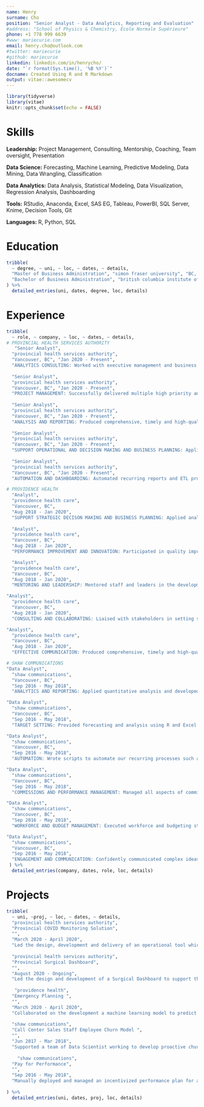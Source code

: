 ```yaml
---
name: Henry
surname: Cho
position: "Senior Analyst - Data Analytics, Reporting and Evaluation"
#address: "School of Physics & Chemistry, École Normale Supérieure"
phone: +1 778 999 6639
#www: mariecurie.com
email: henry.cho@outlook.com
#twitter: mariecurie
#github: mariecurie
linkedin: linkedin.com/in/henrycho/
date: "`r format(Sys.time(), '%B %Y')`"
docname: Created Using R and R Markdown
output: vitae::awesomecv
---
```



```r
library(tidyverse)
library(vitae)
knitr::opts_chunk$set(echo = FALSE)
```


# Skills  

<!-- ## Leadership and Management  -->
**Leadership:** Project Management, Consulting, Mentorship, Coaching, Team oversight, Presentation

<!-- ## Data Science and Analytics  -->
**Data Science:** Forecasting, Machine Learning, Predictive Modeling, Data Mining, Data Wrangling, Classification  

**Data Analytics:** Data Analysis, Statistical Modeling, Data Visualization, Regression Analysis, Dashboarding  

**Tools:** RStudio, Anaconda, Excel, SAS EG, Tableau, PowerBI, SQL Server, Knime, Decision Tools, Git  

**Languages:** R, Python, SQL

<!--

## Data Science
* Forecasting, machine learning, data wrangling, process automation, Discrete Event Simulation, regression analysis, data quality enhancement, data visualization, classification, text mining

## Leadership

* Former non-profit board member and president, presenting information to mid-size audience, mentorship of peers, explaining technical material to non-technical audience and management, oversight of interns, change management

-->

# Education
```r
tribble(
  ~ degree, ~ uni, ~ loc, ~ dates, ~ details,
  "Master of Business Administration", "simon fraser university", "BC, Canada", "2021", "Estimated Completion in December 2021",
  "Bachelor of Business Administration", "british columbia institute of technology", "BC, Canada", "2014", "Minor in Marketing Management & Entrepeneurship"
) %>% 
  detailed_entries(uni, dates, degree, loc, details)
```

# Experience
```r
tribble(
  ~ role, ~ company, ~ loc, ~ dates, ~ details,
# PROVINCIAL HEALTH SERVICES AUTHORITY
   "Senior Analyst", 
  "provincial health services authority", 
  "Vancouver, BC", "Jan 2020 - Present", 
  "ANALYTICS CONSULTING: Worked with executive management and business leaders acting as an expert advisor providing analytics to support operational decision making. Familiar with presenting information to an executive audience and comfortable explaining technical material to a non-technical audience. Provided mentorship to peers and directly oversaw our department's interns.",
  
  "Senior Analyst", 
  "provincial health services authority", 
  "Vancouver, BC", "Jan 2020 - Present", 
  "PROJECT MANAGEMENT: Successfully delivered multiple high priority and high visibility projects on time pulling together resources from across the province at different health authorities. I developed and deployed a COVID tool to directly inform the Provincial Pandemic response as well as a surgical tool to support surgical planning across the province.",
  
  "Senior Analyst", 
  "provincial health services authority", 
  "Vancouver, BC", "Jan 2020 - Present", 
  "ANALYSIS AND REPORTING: Produced comprehensive, timely and high-quality analysis, reports and analysis for use by stakeholders and/or members of the senior leadership team, along with presentation of statistical, clinical and financial data. Incorporated analytical, business and data management assessment skills and methodology to achieve a thorough understanding of the related analytical and business processes and tools.",
  
  "Senior Analyst",
  "provincial health services authority",
  "Vancouver, BC", "Jan 2020 - Present",
  "SUPPORT OPERATIONAL AND DECISION MAKING AND BUSINESS PLANNING: Applied analytical, business and data management skills to achieve a comprehensive multilayered understanding of the business process. Provided application and analysis of appropriate statistical test to information as well as expert assessment of data quality and validation. Using a Monte Carlo simulation, I was able to simulate the impact on the surgical waitlist given changes in the various inputs relating to the Provincial Surgical Restart Plan.",
  
  "Senior Analyst",
  "provincial health services authority",
  "Vancouver, BC", "Jan 2020 - Present",
  "AUTOMATION AND DASHBOARDING: Automated recurring reports and ETL processes through R and PowerBI and freed up 33% of additional team capacity. Led the team transition to developing a pull reporting model by developing self serve tools such as dashboards.",

# PROVIDENCE HEALTH
  "Analyst",
  "providence health care",
  "Vancouver, BC",
  "Aug 2018 - Jan 2020",
  "SUPPORT STRATEGIC DECISON MAKING AND BUSINESS PLANNING: Applied analytical, business and data management skills to achieve a comprehensive multilayered understanding of the business process. Provided application and analysis of appropriate statistical test to information as well as expert assessment of data quality and validation. Supported multiple portfolios including Corporate, ED, Medicine, ICU and Rehabilitation in addition to patient flow.  Other portfolios supported in a lesser capacity include Maternity, Substance Use and Mental Health.",
  
  "Analyst",
  "providence health care",
  "Vancouver, BC",
  "Aug 2018 - Jan 2020",
  "PERFORMANCE IMPROVEMENT AND INNOVATION: Participated in quality improvement and utilization management activities by monitoring process through timely analysis, and the interpretation of information acting on opportunities to improve operational effectiveness and efficiency.  Identified opportunities for improvement in the data and business processes while collaborating with stakeholders to ensure that workable pragmatic solutions are developed.",

  "Analyst",
  "providence health care",
  "Vancouver, BC",
  "Aug 2018 - Jan 2020",
  "MENTORING AND LEADERSHIP: Mentored staff and leaders in the development of skills to improve their understanding of the range of analytical matters, processes, reporting and system requirements. Monitored operational capacity of staff and ensured that all service and technical standards are met. Provided technical and business guidance across organization wide projects including the development, implementation, monitoring and evaluation of project plans and deliverables.",

"Analyst",
  "providence health care",
  "Vancouver, BC",
  "Aug 2018 - Jan 2020",
  "CONSULTING AND COLLABORATING: Liaised with stakeholders in setting short- and long-term objectives and identifying opportunities. Collaborated with other health authorities on various site level and province wide projects with a focus on reporting and performance improvement. Built positive working relationships throughout the organization in order to ensure successful outcomes and mutual beneficial partnerships.",

"Analyst",
  "providence health care",
  "Vancouver, BC",
  "Aug 2018 - Jan 2020",
  "EFFECTIVE COMMUNICATION: Produced comprehensive, timely and high-quality analysis, reports and analysis for use by stakeholders and/or members of the senior leadership team, along with presentation of statistical, clinical, and financial data. Incorporated analytical, business and data management assessment skills and methodology to achieve a thorough understanding of the related analytical and business processes and tools.",

# SHAW COMMUNICATIONS
"Data Analyst",
  "shaw communications",
  "Vancouver, BC",
  "Sep 2016 - May 2018",
  "ANALYTICS AND REPORTING: Applied quantitative analysis and developed data models to drive value through data driven decision making. Provided analysis of business performance and a summary of key issues and trends affecting the business. Prepared forecast reports for operations and analysis of how key changes would affect our assumptions and performance. Ensured the integrity, security, and accuracy of sensitive data by owning the central repository of data. Acted as the Subject Matter Expert by supporting in the use and understanding of data.",

"Data Analyst",
  "shaw communications",
  "Vancouver, BC",
  "Sep 2016 - May 2018",
  "TARGET SETTING: Provided forecasting and analysis using R and Excel to set performance targets for our contact centers nationally.  Provided a forecast of revenue, spend and volume with considerations to impacts to staffing and budgeting. Provided continuous monitoring and reporting of current business performance and provided recommendations when required to ensure business objectives are met.",

"Data Analyst",
  "shaw communications",
  "Vancouver, BC",
  "Sep 2016 - May 2018",
  "AUTOMATION: Wrote scripts to automate our recurring processes such as the pulling and munging of data from the data warehouse using SQL and R. Worked alongside various project teams across disciplines to develop a fully automated end to end commissions and management tool.",

"Data Analyst",
  "shaw communications",
  "Vancouver, BC",
  "Sep 2016 - May 2018",
  "COMMISSIONS AND PERFORMANCE MANAGEMENT: Managed all aspects of commissions from performance to payouts and bonuses. Supported overall performance management by driving desired behaviours through the development and deployment of incentives. Responsible for dispute resolution between managers, supervisors and individual contributors. Provided consultation to the executive team when additional determination is required.",

"Data Analyst",
  "shaw communications",
  "Vancouver, BC",
  "Sep 2016 - May 2018",
  "WORKFORCE AND BUDGET MANAGEMENT: Executed workforce and budgeting strategies to enhance operations while balancing workforce and financial restrictions. Negotiated budget and adjustments with consideration to Finance and Operations maintaining a satisfactory level of performance throughout all disciplines of the business.",

"Data Analyst",
  "shaw communications",
  "Vancouver, BC",
  "Sep 2016 - May 2018",
  "ENGAGEMENT AND COMMUNICATION: Confidently communicated complex ideas through visualizations and storytelling. Bridged communications from executive management to front line contributors. Engaged leaders to ensure the best practice policies are followed. Identified top talent as part of a strategy to reduce churn and increase employee engagement. Supported the development of a couple predictive models to specifically engage performing employees likely to resign to further reduce employee churn."
 ) %>% 
  detailed_entries(company, dates, role, loc, details)
```

# Projects
```r
tribble(
  ~ uni, ~proj, ~ loc, ~ dates, ~ details,
  "provincial health services authority",
  "Provincial COVID Monitoring Solution",
  "", 
  "March 2020 - April 2020",
  "Led the design, development and delivery of an operational tool which kept track of COVID patients in the health care system at Primary Covid Sites. The tool was designed from the ground requiring the development of data capture processes, data feeds, data storage. A few primary features of the tool is that it tracks Covid patients, unit occupancy and ventilator utilization. The data from this dashboard directly informs the provincial pandemic response and was developed from the ground up within a month.",
  
  "provincial health services authority",
  "Provincial Surgical Dashboard",
  "", 
  "August 2020 - Ongoing",
  "Led the design and development of a Surgical Dashboard to support the strategic surgical planning at the provincial level. The dashboard's primary focus is to improve surgical wait times by identifying problem areas and patterns within each Health Autority or Surgical Service.",
  
   "providence health",
  "Emergency Planning ",
  "", 
  "March 2020 - April 2020",
  "Collaborated on the development a machine learning model to predict a patient's Length of Stay at the point of admission and to support discharge planning and the manegment of patient flow.",
  
  "shaw communications",
  "Call Center Sales Staff Employee Churn Model ",
  "", 
  "Jun 2017 - Mar 2018",
  "Supported a team of Data Scientist working to develop proactive churn models. Supported the development of the models by identifying key predictor variables through regression analysis and A/B testing.", 
  
    "shaw communications",
  "Pay for Performance",
  "", 
  "Sep 2016 - May 2018",
  "Manually deployed and managed an incentivized performance plan for all contact centers nationwide. Responsible for a budget of over 2.5 million dollars annually. Supported the deployment from a manual process to full end to end automation.", 
  
) %>% 
  detailed_entries(uni, dates, proj, loc, details)
```

 